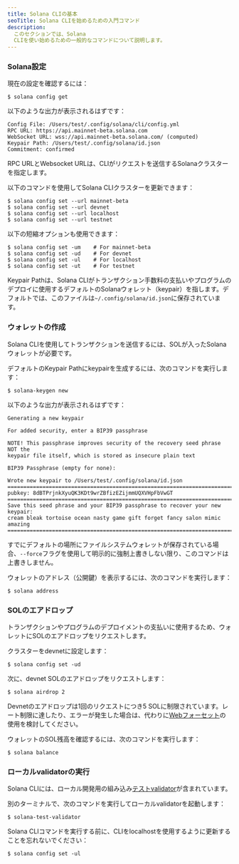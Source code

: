 ```yaml
---
title: Solana CLIの基本
seoTitle: Solana CLIを始めるための入門コマンド
description:
  このセクションでは、Solana
  CLIを使い始めるための一般的なコマンドについて説明します。
---
```


<Steps>
<Step>

### Solana設定

現在の設定を確認するには：

```terminal
$ solana config get
```

以下のような出力が表示されるはずです：

```
Config File: /Users/test/.config/solana/cli/config.yml
RPC URL: https://api.mainnet-beta.solana.com
WebSocket URL: wss://api.mainnet-beta.solana.com/ (computed)
Keypair Path: /Users/test/.config/solana/id.json
Commitment: confirmed
```

RPC URLとWebsocket
URLは、CLIがリクエストを送信するSolanaクラスターを指定します。

以下のコマンドを使用してSolana CLIクラスターを更新できます：

```terminal
$ solana config set --url mainnet-beta
$ solana config set --url devnet
$ solana config set --url localhost
$ solana config set --url testnet
```

以下の短縮オプションも使用できます：

```terminal
$ solana config set -um    # For mainnet-beta
$ solana config set -ud    # For devnet
$ solana config set -ul    # For localhost
$ solana config set -ut    # For testnet
```

Keypair Pathは、Solana
CLIがトランザクション手数料の支払いやプログラムのデプロイに使用するデフォルトのSolanaウォレット（keypair）を指します。デフォルトでは、このファイルは`~/.config/solana/id.json`に保存されています。

</Step>
<Step>

### ウォレットの作成

Solana
CLIを使用してトランザクションを送信するには、SOLが入ったSolanaウォレットが必要です。

デフォルトのKeypair Pathにkeypairを生成するには、次のコマンドを実行します：

```terminal
$ solana-keygen new
```

以下のような出力が表示されるはずです：

```
Generating a new keypair

For added security, enter a BIP39 passphrase

NOTE! This passphrase improves security of the recovery seed phrase NOT the
keypair file itself, which is stored as insecure plain text

BIP39 Passphrase (empty for none):

Wrote new keypair to /Users/test/.config/solana/id.json
===========================================================================
pubkey: 8dBTPrjnkXyuQK3KDt9wrZBfizEZijmmUQXVHpFbVwGT
===========================================================================
Save this seed phrase and your BIP39 passphrase to recover your new keypair:
cream bleak tortoise ocean nasty game gift forget fancy salon mimic amazing
===========================================================================
```

<Callout type="info">

すでにデフォルトの場所にファイルシステムウォレットが保存されている場合、`--force`フラグを使用して明示的に強制上書きしない限り、このコマンドは上書きしません。

</Callout>

ウォレットのアドレス（公開鍵）を表示するには、次のコマンドを実行します：

```terminal
$ solana address
```

</Step>
<Step>

### SOLのエアドロップ

トランザクションやプログラムのデプロイメントの支払いに使用するため、ウォレットにSOLのエアドロップをリクエストします。

クラスターをdevnetに設定します：

```terminal
$ solana config set -ud
```

次に、devnet SOLのエアドロップをリクエストします：

```terminal
$ solana airdrop 2
```

<Callout>

Devnetのエアドロップは1回のリクエストにつき5
SOLに制限されています。レート制限に達したり、エラーが発生した場合は、代わりに[Webフォーセット](https://faucet.solana.com)の使用を検討してください。

</Callout>

ウォレットのSOL残高を確認するには、次のコマンドを実行します：

```terminal
$ solana balance
```

</Step>
<Step>

### ローカルvalidatorの実行

Solana
CLIには、ローカル開発用の組み込み[テストvalidator](https://docs.anza.xyz/cli/examples/test-validator)が含まれています。

別のターミナルで、次のコマンドを実行してローカルvalidatorを起動します：

```terminal
$ solana-test-validator
```

<Callout>

Solana
CLIコマンドを実行する前に、CLIをlocalhostを使用するように更新することを忘れないでください：

```terminal
$ solana config set -ul
```

</Callout>

</Step>
</Steps>
